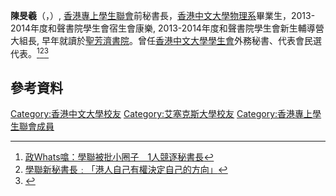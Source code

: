 {{expand|time=2017-03-13T09:36:03+00:00}}
{{Infobox  Officeholder
|name          = 陳旻羲
|native_name   = Chan Man Hei Jacky
|image        =
|office       = 第59届[[香港專上學生聯會|香港專上學生聯會]]秘書長
|term_start   = 2016年6月7日
|term_end     = 2017年3月31日
|predecessor  = [[羅冠聰|羅冠聰]]（[[嶺南大學_(香港)|嶺南大學]]）
|successor    = [[李軒朗|李軒朗]]（[[香港中文大學|香港中文大學]]） 
|birth_date   = {{bda|1995|8|8}}
|birth_place  = {{HKG-1959}}
|nationality = {{CNHK}}
|母校         = [[聖芳濟書院_(香港)|聖芳濟書院]]<br />[[香港中文大學|香港中文大學]]物理系<br />[[艾塞克斯大學|艾塞克斯大學]]政治學碩士
|居住地       = {{HKG}}
|職業         = 學生
}}

'''陳旻羲'''（'''{{lang|en|Chan Man Hei Jacky}}'''，{{bd|1995年|8月8日}}）, [[香港專上學生聯會|香港專上學生聯會]]前秘書長，[[香港中文大學|香港中文大學]][[物理系|物理系]]畢業生，2013-2014年度和聲書院學生會宿生會康樂, 2013-2014年度和聲書院學生會新生輔導營大組長, 早年就讀於[[聖芳濟書院_(香港)|聖芳濟書院]]。曾任[[香港中文大學學生會|香港中文大學學生會]]外務秘書、代表會民選代表。<ref>[http://hk.on.cc/hk/bkn/cnt/news/20160505/bkn-20160505195339090-0505_00822_001.html 政Whats噏：學聯被批小圈子　1人競逐秘書長]</ref><ref>[https://www.e123.hk/ElderlyPro/details/483305/71 學聯新秘書長﹕「港人自己有權決定自己的方向」]</ref><ref>{{Cite web |url=http://council.cusu.hk/wp/members/%E7%AC%AC%E5%9B%9B%E5%8D%81%E5%85%AD%E5%B1%86-2016-17/ |title=第四十六屆香港中文大學學生會代表會代表名單 |access-date=2017-11-28 |archive-url=https://web.archive.org/web/20171201035037/http://council.cusu.hk/wp/members/%E7%AC%AC%E5%9B%9B%E5%8D%81%E5%85%AD%E5%B1%86-2016-17/ |archive-date=2017-12-01 |dead-url=yes }}</ref>

== 參考資料 ==
{{reflist}}

{{start box}}
{{s-before|[[羅冠聰|羅冠聰]]|[[嶺南大學_(香港)|嶺南大學]]}}
{{s-title|[[香港專上學生聯會|香港專上學生聯會]][[秘書長|秘書長]]|2016年4月－2017年3月}}
{{s-after|[[李軒朗|李軒朗]]|[[香港中文大學|香港中文大學]]}}
{{end box}}
{{DEFAULTSORT:Chan}}
[[Category:香港中文大學校友|Category:香港中文大學校友]]
[[Category:艾塞克斯大學校友|Category:艾塞克斯大學校友]]
[[Category:香港專上學生聯會成員|Category:香港專上學生聯會成員]]